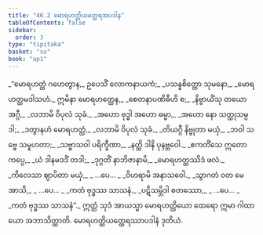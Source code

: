 ```yaml
---
title: "46.2 မောရဟတ္ထိယတ္ထေရအပဒါန"
tableOfContents: false
sidebar:
  order: 3
type: "tipitaka"
basket: "su"
book: "ap1"
---
```



<DynamicBreadcrumb />

<Division number="9" book="ap1">

<Paragraph number="5889" type="verses" book="ap1">
_“မောရဟတ္ထံ ဂဟေတွာန,_  
ဥပေသိံ လောကနာယကံ;_  
_ပသန္နစိတ္တော သုမနော,_  
_မောရဟတ္ထမဒါသဟံ._  

</Paragraph>

</Division>
<Division number="10" book="ap1">

<Paragraph number="5890" type="verses" book="ap1">
ဣမိနာ မောရဟတ္ထေန,_  
_စေတနာပဏိဓီဟိ စ;_  
_နိဗ္ဗာယိံသု တယော အဂ္ဂီ,_  
_လဘာမိ ဝိပုလံ သုခံ._  

</Paragraph>

</Division>
<Division number="11" book="ap1">

<Paragraph number="5891" type="verses" book="ap1">
_အဟော ဗုဒ္ဓါ အဟော ဓမ္မာ,_  
_အဟော နော သတ္ထုသမ္ပဒါ;_  
_ဒတွာနဟံ မောရဟတ္ထံ,_  
_လဘာမိ ဝိပုလံ သုခံ._  

</Paragraph>

</Division>
<Division number="12" book="ap1">

<Paragraph number="5892" type="verses" book="ap1">
_တိယဂ္ဂီ နိဗ္ဗုတာ မယှံ,_  
_ဘဝါ သဗ္ဗေ သမူဟတာ;_  
_သဗ္ဗာသဝါ ပရိက္ခီဏာ,_  
_နတ္ထိ ဒါနိ ပုနဗ္ဘဝေါ._  

</Paragraph>

</Division>
<Division number="13" book="ap1">

<Paragraph number="5893" type="verses" book="ap1">
_ဧကတိံသေ ဣတော ကပ္ပေ,_  
_ယံ ဒါနမဒဒိံ တဒါ;_  
_ဒုဂ္ဂတိံ နာဘိဇာနာမိ,_  
_မောရဟတ္ထဿိဒံ ဖလံ._  

</Paragraph>

</Division>
<Division number="14" book="ap1">

<Paragraph number="5894" type="verses" book="ap1">
_ကိလေသာ ဈာပိတာ မယှံ,_  
_ …ပေ… _  
_ဝိဟရာမိ အနာသဝေါ._  

</Paragraph>

</Division>
<Division number="15" book="ap1">

<Paragraph number="5895" type="verses" book="ap1">
_သွာဂတံ ဝတ မေ အာသိ,_  
_ …ပေ… _  
_ကတံ ဗုဒ္ဓဿ သာသနံ._  

</Paragraph>

</Division>
<Division number="16" book="ap1">

<Paragraph number="5896" type="verses" book="ap1">
_ပဋိသမ္ဘိဒါ စတဿော,_  
_ …ပေ… _  
_ကတံ ဗုဒ္ဓဿ သာသနံ”._  

</Paragraph>

<Paragraph number="5897" book="ap1">
ဣတ္ထံ သုဒံ အာယသ္မာ မောရဟတ္ထိယော ထေရော ဣမာ ဂါထာယော အဘာသိတ္ထာတိ.

</Paragraph>
</Division>

<Paragraph number="5898" type="center" book="ap1">
မောရဟတ္ထိယတ္ထေရဿာပဒါနံ ဒုတိယံ.
</Paragraph>